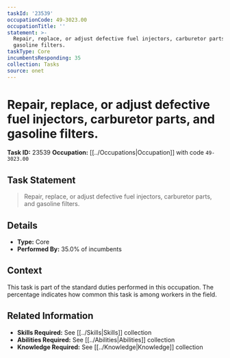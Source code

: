 ```yaml
---
taskId: '23539'
occupationCode: 49-3023.00
occupationTitle: ''
statement: >-
  Repair, replace, or adjust defective fuel injectors, carburetor parts, and
  gasoline filters.
taskType: Core
incumbentsResponding: 35
collection: Tasks
source: onet
---
```

# Repair, replace, or adjust defective fuel injectors, carburetor parts, and gasoline filters.

**Task ID:** 23539
**Occupation:** [[../Occupations|Occupation]] with code `49-3023.00`

## Task Statement

> Repair, replace, or adjust defective fuel injectors, carburetor parts, and gasoline filters.

## Details

- **Type:** Core
- **Performed By:** 35.0% of incumbents

## Context

This task is part of the standard duties performed in this occupation. The percentage indicates how common this task is among workers in the field.

## Related Information

- **Skills Required:** See [[../Skills|Skills]] collection
- **Abilities Required:** See [[../Abilities|Abilities]] collection
- **Knowledge Required:** See [[../Knowledge|Knowledge]] collection

